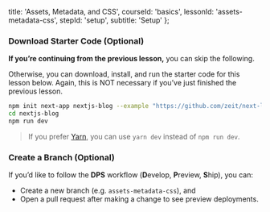 
  title: 'Assets, Metadata, and CSS',
  courseId: 'basics',
  lessonId: 'assets-metadata-css',
  stepId: 'setup',
  subtitle: 'Setup'
};

### Download Starter Code (Optional)

**If you’re continuing from the previous lesson,** you can skip the following.

Otherwise, you can download, install, and run the starter code for this lesson below. Again, this is NOT necessary if you’ve just finished the previous lesson.

```bash
npm init next-app nextjs-blog --example "https://github.com/zeit/next-learn-demo/tree/master/2-assets-metadata-css"
cd nextjs-blog
npm run dev
```

> If you prefer [Yarn](https://yarnpkg.com/), you can use `yarn dev` instead of `npm run dev`.

### Create a Branch (Optional)

If you’d like to follow the **DPS** workflow (**D**evelop, **P**review, **S**hip), you can:

- Create a new branch (e.g. `assets-metadata-css`), and
- Open a pull request after making a change to see preview deployments.

